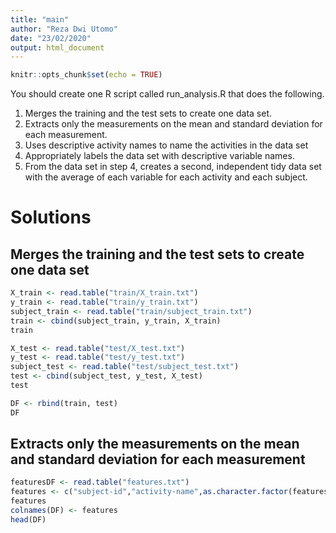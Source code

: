 ```yaml
---
title: "main"
author: "Reza Dwi Utomo"
date: "23/02/2020"
output: html_document
---
```


```r
knitr::opts_chunk$set(echo = TRUE)
```

You should create one R script called run_analysis.R that does the following.

1. Merges the training and the test sets to create one data set.
2. Extracts only the measurements on the mean and standard deviation for each measurement.
3. Uses descriptive activity names to name the activities in the data set
4. Appropriately labels the data set with descriptive variable names.
5. From the data set in step 4, creates a second, independent tidy data set with the average of each variable for each activity and each subject.

# Solutions

## Merges the training and the test sets to create one data set

```r
X_train <- read.table("train/X_train.txt")
y_train <- read.table("train/y_train.txt")
subject_train <- read.table("train/subject_train.txt")
train <- cbind(subject_train, y_train, X_train)
train
```

```r
X_test <- read.table("test/X_test.txt")
y_test <- read.table("test/y_test.txt")
subject_test <- read.table("test/subject_test.txt")
test <- cbind(subject_test, y_test, X_test)
test
```

```r
DF <- rbind(train, test)
DF
```

## Extracts only the measurements on the mean and standard deviation for each measurement

```r
featuresDF <- read.table("features.txt")
features <- c("subject-id","activity-name",as.character.factor(featuresDF[,2]))
features
colnames(DF) <- features
head(DF)
```

